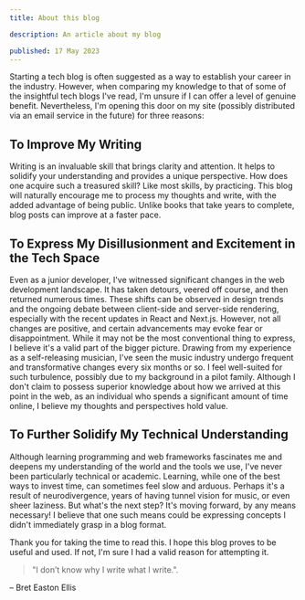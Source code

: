 ```yaml
---
title: About this blog

description: An article about my blog

published: 17 May 2023
---
```


<BlogImage
	alt="Fresh Homepage"
	src="/blog/firstreformed.png"
	width={600}
	height={346}
/>

Starting a tech blog is often suggested as a way to establish your career in the industry. However, when comparing my knowledge to that of some of the insightful tech blogs I've read, I'm unsure if I can offer a level of genuine benefit. Nevertheless, I'm opening this door on my site (possibly distributed via an email service in the future) for three reasons:

## To Improve My Writing

Writing is an invaluable skill that brings clarity and attention. It helps to solidify your understanding and provides a unique perspective. How does one acquire such a treasured skill? Like most skills, by practicing. This blog will naturally encourage me to process my thoughts and write, with the added advantage of being public. Unlike books that take years to complete, blog posts can improve at a faster pace.

## To Express My Disillusionment and Excitement in the Tech Space

Even as a junior developer, I've witnessed significant changes in the web development landscape. It has taken detours, veered off course, and then returned numerous times. These shifts can be observed in design trends and the ongoing debate between client-side and server-side rendering, especially with the recent updates in React and Next.js. However, not all changes are positive, and certain advancements may evoke fear or disappointment. While it may not be the most conventional thing to express, I believe it's a valid part of the bigger picture. Drawing from my experience as a self-releasing musician, I've seen the music industry undergo frequent and transformative changes every six months or so. I feel well-suited for such turbulence, possibly due to my background in a pilot family. Although I don't claim to possess superior knowledge about how we arrived at this point in the web, as an individual who spends a significant amount of time online, I believe my thoughts and perspectives hold value.

## To Further Solidify My Technical Understanding

Although learning programming and web frameworks fascinates me and deepens my understanding of the world and the tools we use, I've never been particularly technical or academic. Learning, while one of the best ways to invest time, can sometimes feel slow and arduous. Perhaps it's a result of neurodivergence, years of having tunnel vision for music, or even sheer laziness. But what's the next step? It's moving forward, by any means necessary! I believe that one such means could be expressing concepts I didn't immediately grasp in a blog format.

Thank you for taking the time to read this. I hope this blog proves to be useful and used. If not, I'm sure I had a valid reason for attempting it.

> "I don’t know why I write what I write.".

– Bret Easton Ellis
